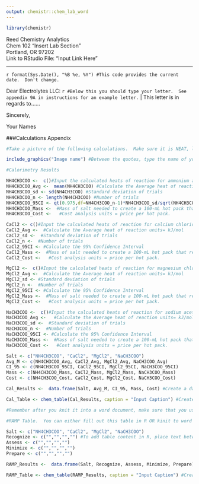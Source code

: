 ```yaml
---
output: chemistr::chem_lab_word
---
```


```r
library(chemistr)
```
| Reed Chemistry Analytics
| Chem 102 "Insert Lab Section"
| Portland, OR 97202
| Link to RStudio File: "Input Link Here"

---

| `r format(Sys.Date(), "%B %e, %Y") #This code provides the current date.  Don't change.`

Dear Electrolytes LLC:
`r #Below this you should type your letter.  See appendix 9A in instructions for an example letter.`
| This letter is in regards to......

Sincerely,

Your Names


###Calculations Appendix
```r
#Take a picture of the following calculations.  Make sure it is NEAT, legible and all units are included. See the Appendix 9A example.  Calculations should include: 1) Heat Capacity of Calorimeter, 2) Heat of Reaction for one salt trial. 3) Hot Pack calculations for total mass needed and total price for a pack. If no one in your group has good handwriting, then you are also welcome to type in the calculations but they should be jus as clear and easy to follow, with units.

include_graphics("Image name") #Between the quotes, type the name of your image file EXACTLY as it appears in the file you uploaded. To make this work, you must upload the picture into the same folder on RStudio that you saved this file into and it must be a jpeg or png file.  .heic files will not work.  If you have mutliple pictures, just copy and paste more of these functions.  If you are struggling to get this to work, the picture can be added to your knitted word document instead.

```


```r
#Calorimetry Results

NH4CH3COO <-  c()#Input the calculated heats of reaction for ammonium acetate (kJ/mol) for each trial
NH4CH3COO_Avg <-  mean(NH4CH3COO) #Calculate the Average heat of reaction units= kJ/mol
NH4CH3COO_sd <- sd(NH4CH3COO) #Standard deviation of trials
NH4CH3COO_n <- length(NH4CH3COO) #Number of trials
NH4CH3COO_95CI <- qt(0.975,df=NH4CH3COO_n-1)*NH4CH3COO_sd/sqrt(NH4CH3COO_n) #Calculate the 95% Confidence Interval 
NH4CH3COO_Mass <-  #Mass of salt needed to create a 100-mL hot pack that reaches 50C
NH4CH3COO_Cost <-   #Cost analysis units = price per hot pack.

CaCl2 <- c()#Input the calculated heats of reaction for calcium chloride (kJ/mol)
CaCl2_Avg <-  #Calculate the Average heat of reaction units= kJ/mol
CaCl2_sd <-  #Standard deviation of trials
CaCl2_n <-  #Number of trials
CaCl2_95CI <- #Calculate the 95% Confidence Interval 
CaCl2_Mass <-  #Mass of salt needed to create a 100-mL hot pack that reaches 50C
CaCl2_Cost <-   #Cost analysis units = price per hot pack. 

MgCl2 <-  c()#Input the calculated heats of reaction for magnesium chloride (kJ/mol)
MgCl2_Avg <-  #Calculate the Average heat of reaction units= kJ/mol
MgCl2_sd <- #Standard deviation of trials
MgCl2_n <-  #Number of trials
MgCl2_95CI <- #Calculate the 95% Confidence Interval 
MgCl2_Mass <-  #Mass of salt needed to create a 100-mL hot pack that reaches 50C
MgCl2_Cost <-   #Cost analysis units = price per hot pack.  

NaCH3COO <-  c()#Input the calculated heats of reaction for sodium acetate (kJ/mol) for each trial
NaCH3COO_Avg <-   #Calculate the Average heat of reaction units= kJ/mol
NaCH3COO_sd <-  #Standard deviation of trials
NaCH3COO_n <-  #Number of trials
NaCH3COO_95CI <- #Calculate the 95% Confidence Interval 
NaCH3COO_Mass <-  #Mass of salt needed to create a 100-mL hot pack that reaches 50C
NaCH3COO_Cost <-   #Cost analysis units = price per hot pack.  

Salt <- c("NH4CH3COO", "CaCl2", "MgCl2", "NaCH3COO")
Avg_M <- c(NH4CH3COO_Avg, CaCl2_Avg, MgCl2_Avg, NaCH3COO_Avg)
CI_95 <- c(NH4CH3COO_95CI, CaCl2_95CI, MgCl2_95CI, NaCH3COO_95CI)
Mass <- c(NH4CH3COO_Mass, CaCl2_Mass, MgCl2_Mass, NaCH3COO_Mass)
Cost <- c(NH4CH3COO_Cost, CaCl2_Cost, MgCl2_Cost, NaCH3COO_Cost)

Cal_Results <-  data.frame(Salt, Avg_M, CI_95, Mass, Cost) #Create a data frame of the calorimetry results. 

Cal_Table <- chem_table(Cal_Results, caption = "Input Caption") #Create a table of the results. Don't forget a caption that is in sentence format explaining what the table represents. 

#Remember after you knit it into a word document, make sure that you use the correct significant figures to report the values and units are added to the column headings.

```


```r
#RAMP Table.  You can either fill out this table in R OR kinit to word and complete the table in word.

Salt <- c("NH4CH3COO", "CaCl2", "MgCl2", "NaCH3COO")
Recognize <- c("","","","") #To add table content in R, place text between parenthesis
Assess <- c("","","","")
Minimize <- c("","","","")
Prepare <- c("","","","")

RAMP_Results <-  data.frame(Salt, Recognize, Assess, Minimize, Prepare) #Create a dataframe of the average results. 

RAMP_Table <- chem_table(RAMP_Results, caption = "Input Caption") #Create a table of the results. Don't forget a caption that is in sentence format explaining what the table represents. 
```


